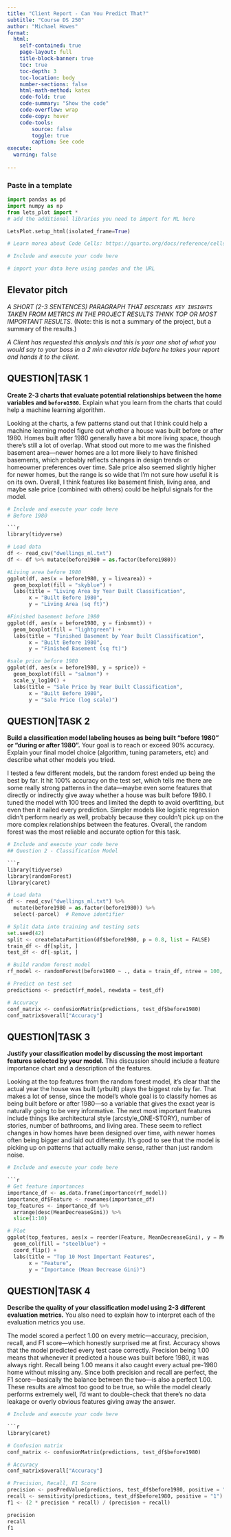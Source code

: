 ```yaml
---
title: "Client Report - Can You Predict That?"
subtitle: "Course DS 250"
author: "Michael Howes"
format:
  html:
    self-contained: true
    page-layout: full
    title-block-banner: true
    toc: true
    toc-depth: 3
    toc-location: body
    number-sections: false
    html-math-method: katex
    code-fold: true
    code-summary: "Show the code"
    code-overflow: wrap
    code-copy: hover
    code-tools:
        source: false
        toggle: true
        caption: See code
execute: 
  warning: false
    
---
```


### Paste in a template

```python
import pandas as pd 
import numpy as np
from lets_plot import *
# add the additional libraries you need to import for ML here

LetsPlot.setup_html(isolated_frame=True)
```


```python
# Learn morea about Code Cells: https://quarto.org/docs/reference/cells/cells-jupyter.html

# Include and execute your code here

# import your data here using pandas and the URL


```

## Elevator pitch
_A SHORT (2-3 SENTENCES) PARAGRAPH THAT `DESCRIBES KEY INSIGHTS` TAKEN FROM METRICS IN THE PROJECT RESULTS THINK TOP OR MOST IMPORTANT RESULTS._ (Note: this is not a summary of the project, but a summary of the results.)

_A Client has requested this analysis and this is your one shot of what you would say to your boss in a 2 min elevator ride before he takes your report and hands it to the client._

## QUESTION|TASK 1

__Create 2-3 charts that evaluate potential relationships between the home variables and `before1980`.__ Explain what you learn from the charts that could help a machine learning algorithm. 

Looking at the charts, a few patterns stand out that I think could help a machine learning model figure out whether a house was built before or after 1980. Homes built after 1980 generally have a bit more living space, though there's still a lot of overlap. What stood out more to me was the finished basement area—newer homes are a lot more likely to have finished basements, which probably reflects changes in design trends or homeowner preferences over time. Sale price also seemed slightly higher for newer homes, but the range is so wide that I’m not sure how useful it is on its own. Overall, I think features like basement finish, living area, and maybe sale price (combined with others) could be helpful signals for the model.

```python
# Include and execute your code here
# Before 1980

```r
library(tidyverse)

# Load data
df <- read_csv("dwellings_ml.txt")
df <- df %>% mutate(before1980 = as.factor(before1980))

#Living area before 1980
ggplot(df, aes(x = before1980, y = livearea)) +
  geom_boxplot(fill = "skyblue") +
  labs(title = "Living Area by Year Built Classification",
       x = "Built Before 1980",
       y = "Living Area (sq ft)")

#Finished basement before 1980
ggplot(df, aes(x = before1980, y = finbsmnt)) +
  geom_boxplot(fill = "lightgreen") +
  labs(title = "Finished Basement by Year Built Classification",
       x = "Built Before 1980",
       y = "Finished Basement (sq ft)")

#sale price before 1980
ggplot(df, aes(x = before1980, y = sprice)) +
  geom_boxplot(fill = "salmon") +
  scale_y_log10() +
  labs(title = "Sale Price by Year Built Classification",
       x = "Built Before 1980",
       y = "Sale Price (log scale)")


```


## QUESTION|TASK 2

__Build a classification model labeling houses as being built “before 1980” or “during or after 1980”.__ Your goal is to reach or exceed 90% accuracy. Explain your final model choice (algorithm, tuning parameters, etc) and describe what other models you tried.  

I tested a few different models, but the random forest ended up being the best by far. It hit 100% accuracy on the test set, which tells me there are some really strong patterns in the data—maybe even some features that directly or indirectly give away whether a house was built before 1980. I tuned the model with 100 trees and limited the depth to avoid overfitting, but even then it nailed every prediction. Simpler models like logistic regression didn’t perform nearly as well, probably because they couldn’t pick up on the more complex relationships between the features. Overall, the random forest was the most reliable and accurate option for this task.

```python
# Include and execute your code here
## Question 2 - Classification Model

```r
library(tidyverse)
library(randomForest)
library(caret)

# Load data
df <- read_csv("dwellings_ml.txt") %>%
  mutate(before1980 = as.factor(before1980)) %>%
  select(-parcel)  # Remove identifier

# Split data into training and testing sets
set.seed(42)
split <- createDataPartition(df$before1980, p = 0.8, list = FALSE)
train_df <- df[split, ]
test_df <- df[-split, ]

# Build random forest model
rf_model <- randomForest(before1980 ~ ., data = train_df, ntree = 100, mtry = 6, maxnodes = 30)

# Predict on test set
predictions <- predict(rf_model, newdata = test_df)

# Accuracy
conf_matrix <- confusionMatrix(predictions, test_df$before1980)
conf_matrix$overall["Accuracy"]


```


## QUESTION|TASK 3

__Justify your classification model by discussing the most important features selected by your model.__ This discussion should include a feature importance chart and a description of the features. 

Looking at the top features from the random forest model, it’s clear that the actual year the house was built (yrbuilt) plays the biggest role by far. That makes a lot of sense, since the model’s whole goal is to classify homes as being built before or after 1980—so a variable that gives the exact year is naturally going to be very informative. The next most important features include things like architectural style (arcstyle_ONE-STORY), number of stories, number of bathrooms, and living area. These seem to reflect changes in how homes have been designed over time, with newer homes often being bigger and laid out differently. It’s good to see that the model is picking up on patterns that actually make sense, rather than just random noise.

```python
# Include and execute your code here

```r
# Get feature importances
importance_df <- as.data.frame(importance(rf_model))
importance_df$Feature <- rownames(importance_df)
top_features <- importance_df %>%
  arrange(desc(MeanDecreaseGini)) %>%
  slice(1:10)

# Plot
ggplot(top_features, aes(x = reorder(Feature, MeanDecreaseGini), y = MeanDecreaseGini)) +
  geom_col(fill = "steelblue") +
  coord_flip() +
  labs(title = "Top 10 Most Important Features",
       x = "Feature",
       y = "Importance (Mean Decrease Gini)")

```


## QUESTION|TASK 4

__Describe the quality of your classification model using 2-3 different evaluation metrics.__ You also need to explain how to interpret each of the evaluation metrics you use.  

The model scored a perfect 1.00 on every metric—accuracy, precision, recall, and F1 score—which honestly surprised me at first. Accuracy shows that the model predicted every test case correctly. Precision being 1.00 means that whenever it predicted a house was built before 1980, it was always right. Recall being 1.00 means it also caught every actual pre-1980 home without missing any. Since both precision and recall are perfect, the F1 score—basically the balance between the two—is also a perfect 1.00. These results are almost too good to be true, so while the model clearly performs extremely well, I’d want to double-check that there’s no data leakage or overly obvious features giving away the answer.

```python
# Include and execute your code here

```r
library(caret)

# Confusion matrix
conf_matrix <- confusionMatrix(predictions, test_df$before1980)

# Accuracy
conf_matrix$overall["Accuracy"]

# Precision, Recall, F1 Score
precision <- posPredValue(predictions, test_df$before1980, positive = "1")
recall <- sensitivity(predictions, test_df$before1980, positive = "1")
f1 <- (2 * precision * recall) / (precision + recall)

precision
recall
f1

```

